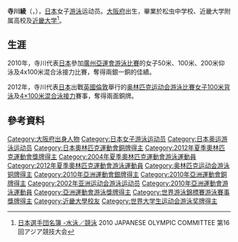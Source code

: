 {{noteTA|G1=Aquatics}}
{{Infobox Swimmer
| swimmername = 寺川綾
| image       = 
| imagesize   = 
| caption     = 
| fullname    =  
| nationality = {{JPN}}
| strokes     = [[仰泳|仰泳]]
| club        = 
| collegeteam = 
| birth_date   = {{birth date and age|1984|11|12}}<ref name="OLYMPIC">[http://www.joc.or.jp/games/olympic/london/sports/swimming/team/terakawaaya.html 水泳・競泳の日本代表選手団一覧 - 選手 寺川綾] 2012 JAPANESE OLYMPIC COMMITTEE  第30回 オリンピック競技大会{{ja}}</ref>
| birth_place  = {{JPN}}[[大阪府|大阪府]][[大阪市|大阪市]]
| height      = {{height|m=1.74}}<ref name="OLYMPIC"/>
| weight      = {{weight|kg=60}}<ref name="OLYMPIC"/>
| medaltemplates =
{{MedalSport | 女子[[游泳|游泳]]}}
{{MedalCountry | {{JPN}}}}
{{MedalCompetition|[[奧林匹克運動會|奧林匹克運動會]]}}
{{MedalBronze| [[2012年夏季奧林匹克運動會|2012年 倫敦]] | [[2012年夏季奧林匹克運動會游泳比賽|100米背泳]]}}
{{MedalBronze| [[2012年夏季奧林匹克運動會|2012年 倫敦]] | [[2012年夏季奧林匹克運動會游泳比賽|4x100米混合泳接力]]}}
{{MedalCompetition | [[亞洲運動會|亞洲運動會]]}}
{{MedalSilver | [[2010年亞洲運動會|2010年 廣州]] | [[2010年亞洲運動會游泳比賽|50米仰泳]] }}
{{MedalSilver | [[2010年亞洲運動會|2010年 廣州]] | [[2010年亞洲運動會游泳比賽|4x100米混合泳接力]] }}
{{MedalBronze | [[2010年亞洲運動會|2010年 廣州]] | [[2010年亞洲運動會游泳比賽|200米仰泳]] }}
}}
{{Japanese|japanese=寺川 綾|kana=てらかわ あや|romaji=Terakawa Aya}}
'''寺川綾'''（{{lang|ja|'''てらかわ あや'''}}，{{bd|1984年|11月12日}}），[[日本|日本]]女子[[游泳|游泳]]运动员。[[大阪府|大阪府]]出生，畢業於松虫中学校、近畿大学附属高校及[[近畿大学|近畿大学]]<ref>[http://www.joc.or.jp/int_games/asia/2010/pdf/member/02_swimming.pdf 日本選手団名簿 -水泳／競泳] {{Wayback|url=http://www.joc.or.jp/int_games/asia/2010/pdf/member/02_swimming.pdf |date=20111018003544 }}2010 JAPANESE OLYMPIC COMMITTEE  第16回アジア競技大会{{ja}}</ref>。

==生涯==
2010年，寺川代表[[2010年亚洲运动会日本代表团|日本]]參加[[2010年亞洲運動會|廣州亞運會]][[2010年亞洲運動會游泳比賽|游泳比賽]]的女子50米、100米、200米仰泳及4x100米混合泳接力比賽，奪得兩銀一銅的佳績。

2012年，寺川代表[[2012年夏季奧林匹克運動會日本代表團|日本]]出戰[[英國|英國]][[倫敦|倫敦]]舉行的[[2012年夏季奥林匹克运动会|奥林匹克运动会]][[2012年夏季奧林匹克運動會游泳比賽|游泳比賽]][[2012年夏季奧林匹克運動會女子100米背泳比賽|女子100米背泳]]及[[2012年夏季奧林匹克運動會女子4×100米混合泳接力比賽|4×100米混合泳接力]]賽事，奪得兩面銅牌。

==參考資料==
{{Reflist}}

{{DEFAULTSORT:Terakawa Aya}}
[[Category:大阪府出身人物|Category:大阪府出身人物]]
[[Category:日本女子游泳运动员|Category:日本女子游泳运动员]]
[[Category:日本奥运游泳运动员|Category:日本奥运游泳运动员]]
[[Category:日本奧林匹克運動會銅牌得主|Category:日本奧林匹克運動會銅牌得主]]
[[Category:2012年夏季奧林匹克運動會獎牌得主|Category:2012年夏季奧林匹克運動會獎牌得主]]
[[Category:2004年夏季奧林匹克運動會游泳運動員|Category:2004年夏季奧林匹克運動會游泳運動員]]
[[Category:2012年夏季奧林匹克運動會游泳運動員|Category:2012年夏季奧林匹克運動會游泳運動員]]
[[Category:奥林匹克运动会游泳铜牌得主|Category:奥林匹克运动会游泳铜牌得主]]
[[Category:2010年亞洲運動會銀牌得主|Category:2010年亞洲運動會銀牌得主]]
[[Category:2010年亞洲運動會銅牌得主|Category:2010年亞洲運動會銅牌得主]]
[[Category:2002年亚洲运动会游泳运动员|Category:2002年亚洲运动会游泳运动员]]
[[Category:2010年亞洲運動會游泳運動員|Category:2010年亞洲運動會游泳運動員]]
[[Category:亞洲運動會游泳獎牌得主|Category:亞洲運動會游泳獎牌得主]]
[[Category:世界游泳錦標賽游泳賽事獎牌得主|Category:世界游泳錦標賽游泳賽事獎牌得主]]
[[Category:近畿大學校友|Category:近畿大學校友]]
[[Category:世界大学生运动会游泳奖牌得主|Category:世界大学生运动会游泳奖牌得主]]